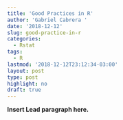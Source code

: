 ```yaml
---
title: 'Good Practices in R'
author: 'Gabriel Cabrera '
date: '2018-12-12'
slug: good-practice-in-r
categories:
  - Rstat
tags:
  - R
lastmod: '2018-12-12T23:12:34-03:00'
layout: post
type: post
highlight: no
draft: true
---
```


**Insert Lead paragraph here.**

